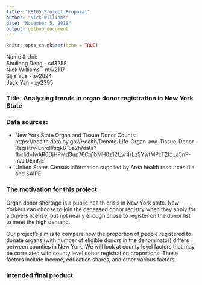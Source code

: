 ```yaml
---
title: "P8105 Project Proposal"
author: "Nick Williams"
date: "November 5, 2018"
output: github_document
---
```


```r
knitr::opts_chunk$set(echo = TRUE)
```

Name & Uni:  
Shuliang Deng - sd3258   
Nick Williams - ntw2117  
Sijia Yue - sy2824  
Jack Yan - xy2395  

### Title: Analyzing trends in organ donor registration in New York State

### Data sources: 

- New York State Organ and Tissue Donor Counts:   
https://health.data.ny.gov/Health/Donate-Life-Organ-and-Tissue-Donor-Registry-Enroll/sqk8-8a2h/data?fbclid=IwAR0DjHPMd3up76Cq1bMH0z12f_vr4rLz5YwtMPcT2kc_a5nP-nVJlDEinNE
- United States Census information supplied by Area health resources file and SAIPE

### The motivation for this project

Organ donor shortage is a public health crisis in New York state. New Yorkers can choose to join the deceased donor registry when they apply for a drivers license, but not nearly enough chose to register on the donor list to meet the high demand. 

Our project's aim is to compare how the proportion of people registered to donate organs (with number of eligible donors in the denominator) differs between counties in New York. We will look at county level factors that may be correlated with county level donor registration proportions. These factors include income, education shares, and other various factors.

### Intended final product

